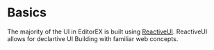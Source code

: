 # Basics

The majority of the UI in EditorEX is built using [ReactiveUI](https://github.com/reactive-platform). ReactiveUI allows for declartive UI Building with familiar web concepts.